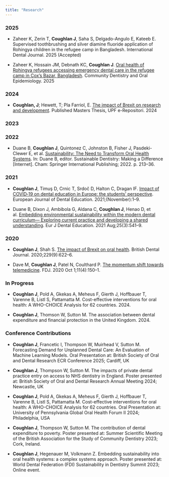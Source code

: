 ```yaml
---
title: "Research"
---
```


### 2025

-   Zaheer K, Zerin T, **Coughlan J**, Saha S, Delgado-Angulo E, Kateeb E. Supervised toothbrushing and silver diamine fluoride application of Rohingya children in the refugee camp in Bangladesh. International Dental Journal. 2025 (Accepted)

-   Zaheer K, Hossain JM, Debnath KC, **Coughlan J**. [Oral health of Rohingya refugees accessing emergency dental care in the refugee camp in Cox’s Bazar, Bangladesh](https://onlinelibrary.wiley.com/doi/10.1111/cdoe.13050). Community Dentistry and Oral Epidemiology. 2025

### 2024

-   **Coughlan, J**; Hewett, T; Pla Farriol, E. [The impact of Brexit on research and development](https://repositori.upf.edu/handle/10230/60933). Published Masters Thesis, UPF e-Repositori. 2024

### 2023

### 2022

-   Duane B, **Coughlan J**, Quintonez C, Johnston B, Fisher J, Pasdeki-Clewer E, et al. [Sustainability: The Need to Transform Oral Health Systems](https://link.springer.com/chapter/10.1007/978-3-031-07999-3_12). In: Duane B, editor. Sustainable Dentistry: Making a Difference \[Internet\]. Cham: Springer International Publishing; 2022. p. 213–36.

### 2021

-   **Coughlan J**, Timuş D, Crnic T, Srdoč D, Halton C, Dragan IF. [Impact of COVID‐19 on dental education in Europe: the students’ perspective](https://onlinelibrary.wiley.com/doi/10.1111/eje.12736). European Journal of Dental Education. 2021;(November):1–9.

-   Duane B, Dixon J, Ambibola G, Aldana C, **Coughlan J**, Henao D, et al. [Embedding environmental sustainability within the modern dental curriculum— Exploring current practice and developing a shared understanding](https://onlinelibrary.wiley.com/doi/10.1111/eje.12631). Eur J Dental Education. 2021 Aug;25(3):541–9.

### 2020

-   **Coughlan J**, Shah S. [The impact of Brexit on oral health](https://www.ncbi.nlm.nih.gov/pmc/articles/PMC7662723/). British Dental Journal. 2020;229(9):622–6.

-   Dave M, **Coughlan J**, Patel N, Coulthard P. [The momentum shift towards telemedicine](https://publishing.rcseng.ac.uk/doi/abs/10.1308/rcsfdj.2020.109?download=true&journalCode=fdj). FDJ. 2020 Oct 1;11(4):150–1.

### In Progress

-   **Coughlan J**, Pold A, Gkekas A, Meheus F, Gierth J, Hoffbauer T, Varenne B, Listl S, Pattamatta M. Cost-effective interventions for oral health: A WHO-CHOICE Analysis for 62 countries. 2024.

-   **Coughlan J**, Thomson W, Sutton M. The association between dental expenditure and financial protection in the United Kingdom. 2024.

### Conference Contributions

-   **Coughlan J**, Francetic I, Thompson W, Muirhead V, Sutton M. Forecasting Demand for Unplanned Dental Care: An Evaluation of Machine Learning Models. Oral Presentation at: British Society of Oral and Dental Research ECR Conference 2025; Cardiff, UK

-   **Coughlan J**, Thompson W, Sutton M. The impacts of private dental practice entry on access to NHS dentistry in England. Poster presented at: British Society of Oral and Dental Research Annual Meeting 2024; Newcastle, UK

-   **Coughlan J**, Pold A, Gkekas A, Meheus F, Gierth J, Hoffbauer T, Varenne B, Listl S, Pattamatta M. Cost-effective interventions for oral health: A WHO-CHOICE Analysis for 62 countries. Oral Presentation at: University of Pennsylvania Global Oral Health Forum II 2024; Philadelphia, USA

-   **Coughlan J**, Thompson W, Sutton M. The contribution of dental expenditure to poverty. Poster presented at: Summer Scientific Meeting of the British Association for the Study of Community Dentistry 2023; Cork, Ireland.

-   **Coughlan J**, Hegenauer M, Volkmann Z. Embedding sustainability into oral health systems: a complex systems approach. Poster presented at: World Dental Federation (FDI) Sustainability in Dentistry Summit 2023; Online event.
